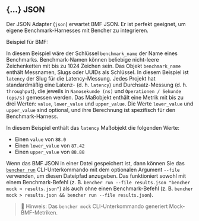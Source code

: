 
## \{...\} JSON

Der JSON Adapter (`json`) erwartet BMF JSON.
Er ist perfekt geeignet, um eigene Benchmark-Harnesses mit Bencher zu integrieren.

Beispiel für BMF:

<BmfExample />

In diesem Beispiel wäre der Schlüssel `benchmark_name` der Name eines Benchmarks.
Benchmark-Namen können beliebige nicht-leere Zeichenketten mit bis zu 1024 Zeichen sein.
Das Objekt `benchmark_name` enthält Messnamen, Slugs oder UUIDs als Schlüssel.
In diesem Beispiel ist `latency` der Slug für die Latency-Messung.
Jedes Projekt hat standardmäßig eine Latenz- (d. h. `latency`) und Durchsatz-Messung (d. h. `throughput`),
die jeweils in `Nanosekunde (ns)` und `Operationen / Sekunde (ops/s)` gemessen werden.
Das Maßobjekt enthält eine Metrik mit bis zu drei Werten: `value`, `lower_value` und `upper_value`.
Die Werte `lower_value` und `upper_value` sind optional,
und ihre Berechnung ist spezifisch für den Benchmark-Harness.

In diesem Beispiel enthält das `latency` Maßobjekt die folgenden Werte:

- Einen `value` von `88.0`
- Einen `lower_value` von `87.42`
- Einen `upper_value` von `88.88`

Wenn das BMF JSON in einer Datei gespeichert ist,
dann können Sie das <code><a href="/de/docs/explanation/bencher-run/">bencher run</a></code> CLI-Unterkommando mit dem optionalen Argument `--file` verwenden, um diesen Dateipfad anzugeben.
Das funktioniert sowohl mit einem Benchmark-Befehl (z. B. `bencher run --file results.json "bencher mock > results.json"`)
als auch ohne einen Benchmark-Befehl (z. B. `bencher mock > results.json && bencher run --file results.json`).

<BmfSchema />

> 🐰 Hinweis: Das `bencher mock` CLI-Unterkommando generiert Mock-BMF-Metriken.